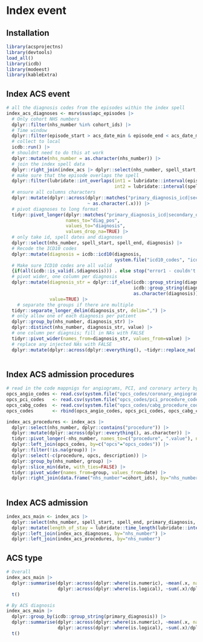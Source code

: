 # Index event

## Installation
```r
library(acsprojectns)
library(devtools)
load_all()
library(icdb)
library(modeest)
library(kableExtra)
```
## Index ACS event
```r
# all the diagnosis codes from the episodes within the index spell
index_acs_diagnoses <- msrv$sus$apc_episodes |>
  # Only cohort NHS numbers
  dplyr::filter(nhs_number %in% cohort_ids) |>
  # Time window
  dplyr::filter(episode_start > acs_date_min & episode_end < acs_date_max) |>
  # collect to local
  icdb::run() |>
  # shouldnt need to do this at work 
  dplyr::mutate(nhs_number = as.character(nhs_number)) |>
  # join the index spell data
  dplyr::right_join(index_acs |> dplyr::select(nhs_number, spell_start, spell_end), by="nhs_number") |>
  # make sure that the episode overlaps the spell 
  dplyr::filter(lubridate::int_overlaps(int1 = lubridate::interval(episode_start, episode_end),
                                        int2 = lubridate::interval(spell_start, spell_end))) |>
  # ensure all columns characters
  dplyr::mutate(dplyr::across(dplyr::matches("primary_diagnosis_icd|secondary_diagnosis_[0-9]+_icd"),
                              ~ as.character(.x))) |>
  # pivot diagnoses to long format
  tidyr::pivot_longer(dplyr::matches("primary_diagnosis_icd|secondary_diagnosis_[0-9]+_icd"),
                      names_to="diag_pos",
                      values_to="diagnosis", 
                      values_drop_na=TRUE) |>
  # only take id, spell dates and diagnoses
  dplyr::select(nhs_number, spell_start, spell_end, diagnosis) |>
  # Recode the ICD10 codes
  dplyr::mutate(diagnosis = icdb::icd10(diagnosis, 
                                        system.file("icd10_codes", "icd10_ns.yaml", package="acsprojectns"))) %>% 
  # Make sure ICD10 codes are all valid
  {if(all(icdb::is_valid(.$diagnosis))) . else stop("error1 - couldn't parse all the ICD codes")} |>
  # pivot wider, one column per diagnosis
  dplyr::mutate(diagnosis_str = dplyr::if_else(icdb::group_string(diagnosis)!="",
                                               icdb::group_string(diagnosis), 
                                               as.character(diagnosis)), 
                value=TRUE) |>
    # separate the groups if there are multiple
  tidyr::separate_longer_delim(diagnosis_str, delim=",") |>
  # only allow one of each diagnosis per patient
  dplyr::group_by(nhs_number, diagnosis_str) |>
  dplyr::distinct(nhs_number, diagnosis_str, value) |>
  # one column per diagnsis; fill in NAs with FALSE
  tidyr::pivot_wider(names_from=diagnosis_str, values_from=value) |>
  # replace any injected NAs with FALSE
  dplyr::mutate(dplyr::across(dplyr::everything(), ~tidyr::replace_na(.x, FALSE)))
  
```

## Index ACS admission procedures
```r
# read in the code mappnigs for angiograms, PCI, and coronary artery bypass
opcs_angio_codes <- read.csv(system.file("opcs_codes/coronary_angiogram_procedure_codes.csv", package = "acsprojectns"))
opcs_pci_codes   <- read.csv(system.file("opcs_codes/pci_procedure_codes.csv", package = "acsprojectns"))
opcs_cabg_codes  <- read.csv(system.file("opcs_codes/cabg_procedure_codes.csv", package = "acsprojectns"))
opcs_codes       <- rbind(opcs_angio_codes, opcs_pci_codes, opcs_cabg_codes)

index_acs_procedures <- index_acs |>
  dplyr::select(nhs_number, dplyr::contains("procedure")) |>
  dplyr::mutate(dplyr::across(dplyr::everything(), as.character)) |>
  tidyr::pivot_longer(-nhs_number, names_to=c("procedure", ".value"), names_pattern="(.*)_(\\w+)") |>
  dplyr::left_join(opcs_codes, by=c("opcs"="opcs_codes")) |>
  dplyr::filter(!is.na(group)) |>
  dplyr::select(-c(procedure, opcs, description)) |>
  dplyr::group_by(nhs_number, group) |>
  dplyr::slice_min(date, with_ties=FALSE) |>
  tidyr::pivot_wider(names_from=group, values_from=date) |>
  dplyr::right_join(data.frame("nhs_number"=cohort_ids), by="nhs_number")
  
```

## Index ACS admission
```r
index_acs_main <- index_acs |>
  dplyr::select(nhs_number, spell_start, spell_end, primary_diagnosis, critical_care_days) |>
  dplyr::mutate(length_of_stay = lubridate::time_length(lubridate::interval(spell_start, spell_end), unit="days")) |>
  dplyr::left_join(index_acs_diagnoses, by="nhs_number") |>
  dplyr::left_join(index_acs_procedures, by="nhs_number")
```

## ACS type
```r
# Overall
index_acs_main |>
  dplyr::summarise(dplyr::across(dplyr::where(is.numeric), ~mean(.x, na.rm=T)),
                   dplyr::across(dplyr::where(is.logical), ~sum(.x)/dplyr::n())) |>
  t()

# By ACS diagnosis
index_acs_main |>
  dplyr::group_by(icdb::group_string(primary_diagnosis)) |>
  dplyr::summarise(dplyr::across(dplyr::where(is.numeric), ~mean(.x, na.rm=T)),
                   dplyr::across(dplyr::where(is.logical), ~sum(.x)/dplyr::n())) |>
  t()
```


